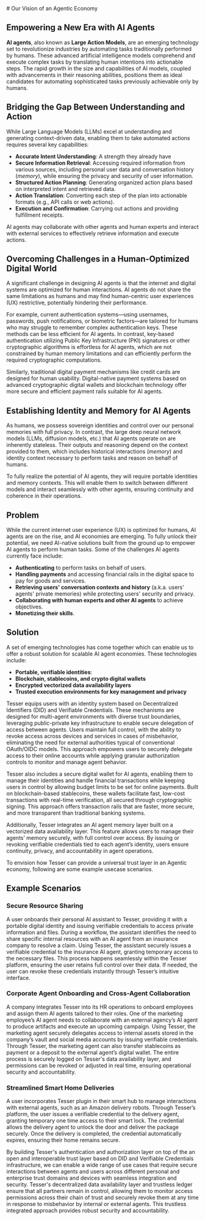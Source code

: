 <div className="p-4 mt-24">
<article className="prose m-auto lg:prose-lg">
<div className="text-center">
# Our Vision of an Agentic Economy
</div>

## Empowering a New Era with AI Agents

**AI agents**, also known as **Large Action Models**, are an emerging technology set to revolutionize industries by automating tasks traditionally performed by humans. These advanced artificial intelligence models comprehend and execute complex tasks by translating human intentions into actionable steps. The rapid growth in the size and capabilities of AI models, coupled with advancements in their reasoning abilities, positions them as ideal candidates for automating sophisticated tasks previously achievable only by humans.

## Bridging the Gap Between Understanding and Action

While Large Language Models (LLMs) excel at understanding and generating context-driven data, enabling them to take automated actions requires several key capabilities:

- **Accurate Intent Understanding**: A strength they already have
- **Secure Information Retrieval**: Accessing required information from various sources, including personal user data and conversation history (_memory_), while ensuring the privacy and security of user information.
- **Structured Action Planning**: Generating organized action plans based on interpreted intent and retrieved data.
- **Action Translation**: Converting each step of the plan into actionable formats (e.g., API calls or web actions).
- **Execution and Confirmation**: Carrying out actions and providing fulfillment receipts.

AI agents may collaborate with other agents and human experts and interact with external services to effectively retrieve information and execute actions.

## Overcoming Challenges in a Human-Optimized Digital World

A significant challenge in designing AI agents is that the internet and digital systems are optimized for human interactions. AI agents do not share the same limitations as humans and may find human-centric user experiences (UX) restrictive, potentially hindering their performance.

For example, current authentication systems—using usernames, passwords, push notifications, or biometric factors—are tailored for humans who may struggle to remember complex authentication keys. These methods can be less efficient for AI agents. In contrast, key-based authentication utilizing Public Key Infrastructure (PKI) signatures or other cryptographic algorithms is effortless for AI agents, which are not constrained by human memory limitations and can efficiently perform the required cryptographic computations.

Similarly, traditional digital payment mechanisms like credit cards are designed for human usability. Digital-native payment systems based on advanced cryptographic digital wallets and blockchain technology offer more secure and efficient payment rails suitable for AI agents.

## Establishing Identity and Memory for AI Agents

As humans, we possess sovereign identities and control over our personal memories with full privacy. In contrast, the large deep neural network models (LLMs, diffusion models, etc.) that AI agents operate on are inherently stateless. Their outputs and reasoning depend on the context provided to them, which includes historical interactions (_memory_) and identity context necessary to perform tasks and reason on behalf of humans.

To fully realize the potential of AI agents, they will require portable identities and memory contexts. This will enable them to switch between different models and interact seamlessly with other agents, ensuring continuity and coherence in their operations.

## Problem

While the current internet user experience (UX) is optimized for humans, AI agents are on the rise, and AI economies are emerging. To fully unlock their potential, we need AI-native solutions built from the ground up to empower AI agents to perform human tasks. Some of the challenges AI agents currently face include:

- **Authenticating** to perform tasks on behalf of users.
- **Handling payments** and accessing financial rails in the digital space to pay for goods and services.
- **Retrieving users' conversation contexts and history** (a.k.a. users' agents' private memories) while protecting users' security and privacy.
- **Collaborating with human experts and other AI agents** to achieve objectives.
- **Monetizing their skills**.

## Solution

A set of emerging technologies has come together which can enable us to offer a robust solution for scalable AI agent economies. These technologies include:

- **Portable, verifiable identities**:
- **Blockchain, stablecoins, and crypto digital wallets**
- **Encrypted vectorized data availability layers**
- **Trusted execution environments for key management and privacy**

Tesser equips users with an identity system based on Decentralized Identifiers (DID) and Verifiable Credentials. These mechanisms are designed for multi-agent environments with diverse trust boundaries, leveraging public-private key infrastructure to enable secure delegation of access between agents. Users maintain full control, with the ability to revoke access across devices and services in cases of misbehavior, eliminating the need for external authorities typical of conventional OAuth/OIDC models. This approach empowers users to securely delegate access to their online accounts while applying granular authorization controls to monitor and manage agent behavior.

Tesser also includes a secure digital wallet for AI agents, enabling them to manage their identities and handle financial transactions while keeping users in control by allowing budget limits to be set for online payments. Built on blockchain-based stablecoins, these wallets facilitate fast, low-cost transactions with real-time verification, all secured through cryptographic signing. This approach offers transaction rails that are faster, more secure, and more transparent than traditional banking systems.

Additionally, Tesser integrates an AI agent memory layer built on a vectorized data availability layer. This feature allows users to manage their agents’ memory securely, with full control over access. By issuing or revoking verifiable credentials tied to each agent’s identity, users ensure continuity, privacy, and accountability in agent operations.

To envision how Tesser can provide a universal trust layer in an Agentic economy, following are some example usecase scenarios.

## Example Scenarios

### Secure Resource Sharing

A user onboards their personal AI assistant to Tesser, providing it with a portable digital identity and issuing verifiable credentials to access private information and files. During a workflow, the assistant identifies the need to share specific internal resources with an AI agent from an insurance company to resolve a claim. Using Tesser, the assistant securely issues a verifiable credential to the insurance AI agent, granting temporary access to the necessary files. This process happens seamlessly within the Tesser platform, ensuring the user retains full control over their data. If needed, the user can revoke these credentials instantly through Tesser’s intuitive interface.

### Corporate Agent Onboarding and Cross-Agent Collaboration

A company integrates Tesser into its HR operations to onboard employees and assign them AI agents tailored to their roles. One of the marketing employee’s AI agent needs to collaborate with an external agency’s AI agent to produce artifacts and execute an upcoming campaign. Using Tesser, the marketing agent securely delegates access to internal assets stored in the company’s vault and social media accounts by issuing verifiable credentials. Through Tesser, the marketing agent can also transfer stablecoins as payment or a deposit to the external agent’s digital wallet. The entire process is securely logged on Tesser's data availability layer, and permissions can be revoked or adjusted in real time, ensuring operational security and accountability.

### Streamlined Smart Home Deliveries

A user incorporates Tesser plugin in their smart hub to manage interactions with external agents, such as an Amazon delivery robots. Through Tesser’s platform, the user issues a verifiable credential to the delivery agent, granting temporary one time access to their smart lock. The credential allows the delivery agent to unlock the door and deliver the package securely. Once the delivery is completed, the credential automatically expires, ensuring their home remains secure.

By building Tesser's authentication and authorization layer on top of the an open and interoperable trust layer based on DID and Verifiable Credentials infrastructure, we can enable a wide range of use cases that require secure interactions between agents and users across different personal and enterprise trust domains and devices with seamless integration and security.
Tesser's decentralized data availability layer and trustless ledger ensure that all partners remain in control, allowing them to monitor access permissions across their chain of trust and securely revoke them at any time in response to misbehavior by internal or external agents. This trustless integrated approach provides robust security and accountability.

</article>
</div>
